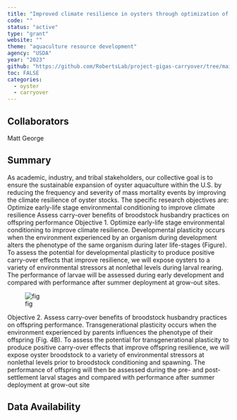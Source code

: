 ```yaml
---
title: "Improved climate resilience in oysters through optimization of hatchery-based environmental conditioning practices"
code: ""
status: "active"
type: "grant"
website: ""
theme: "aquaculture resource development"
agency: "USDA"
year: "2023"
github: "https://github.com/RobertsLab/project-gigas-carryover/tree/main"
toc: FALSE
categories:
  - oyster
  - carryover
---
```


## Collaborators

Matt George

## Summary

As academic, industry, and tribal stakeholders, our collective goal is to ensure the sustainable expansion of oyster aquaculture within the U.S. by reducing the frequency and severity of mass mortality events by improving the climate resilience of oyster stocks. The specific research objectives are: Optimize early-life stage environmental conditioning to improve climate resilience Assess carry-over benefits of broodstock husbandry practices on offspring performance Objective 1. Optimize early-life stage environmental conditioning to improve climate resilience. Developmental plasticity occurs when the environment experienced by an organism during development alters the phenotype of the same organism during later life-stages (Figure). To assess the potential for developmental plasticity to produce positive carry-over effects that improve resilience, we will expose oysters to a variety of environmental stressors at nonlethal levels during larval rearing. The performance of larvae will be assessed during early development and compared with performance after summer deployment at grow-out sites.

![fig](http://gannet.fish.washington.edu/seashell/snaps/Monosnap_USDA_SRGARP_Proposal_2022_-_Google_Docs_2023-09-01_10-42-25.png)

Objective 2. Assess carry-over benefits of broodstock husbandry practices on offspring performance. Transgenerational plasticity occurs when the environment experienced by parents influences the phenotype of their offspring (Fig. 4B). To assess the potential for transgenerational plasticity to produce positive carry-over effects that improve offspring resilience, we will expose oyster broodstock to a variety of environmental stressors at nonlethal levels prior to broodstock conditioning and spawning. The performance of offspring will then be assessed during the pre- and post-settlement larval stages and compared with performance after summer deployment at grow-out site

## Data Availability
